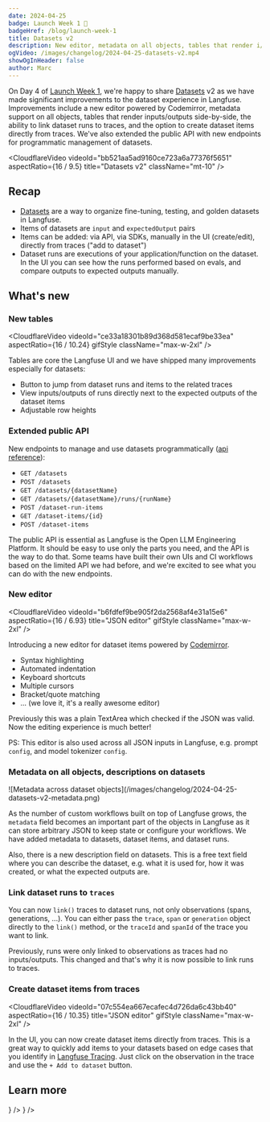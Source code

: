 ```yaml
---
date: 2024-04-25
badge: Launch Week 1 🚀
badgeHref: /blog/launch-week-1
title: Datasets v2
description: New editor, metadata on all objects, tables that render i/o, dataset runs on traces, push traces to datasets, and more.
ogVideo: /images/changelog/2024-04-25-datasets-v2.mp4
showOgInHeader: false
author: Marc
---
```



<ChangelogHeader />

On Day 4 of [Launch Week 1](/blog/launch-week-1), we're happy to share [Datasets](/docs/datasets) v2 as we have made significant improvements to the dataset experience in Langfuse. Improvements include a new editor powered by Codemirror, metadata support on all objects, tables that render inputs/outputs side-by-side, the ability to link dataset runs to traces, and the option to create dataset items directly from traces. We've also extended the public API with new endpoints for programmatic management of datasets.

<CloudflareVideo
  videoId="bb521aa5ad9160ce723a6a77376f5651"
  aspectRatio={16 / 9.5}
  title="Datasets v2"
  className="mt-10"
/>

## Recap

- [Datasets](/docs/datasets) are a way to organize fine-tuning, testing, and golden datasets in Langfuse.
- Items of datasets are `input` and `expectedOutput` pairs
- Items can be added: via API, via SDKs, manually in the UI (create/edit), directly from traces ("add to dataset")
- Dataset runs are executions of your application/function on the dataset. In the UI you can see how the runs performed based on evals, and compare outputs to expected outputs manually.

## What's new

### New tables

<CloudflareVideo
  videoId="ce33a18301b89d368d581ecaf9be33ea"
  aspectRatio={16 / 10.24}
  gifStyle
  className="max-w-2xl"
/>

Tables are core the Langfuse UI and we have shipped many improvements especially for datasets:

- Button to jump from dataset runs and items to the related traces
- View inputs/outputs of runs directly next to the expected outputs of the dataset items
- Adjustable row heights

### Extended public API

New endpoints to manage and use datasets programmatically ([api reference](https://api.reference.langfuse.com)):

- `GET /datasets`
- `POST /datasets`
- `GET /datasets/{datasetName}`
- `GET /datasets/{datasetName}/runs/{runName}`
- `POST /dataset-run-items`
- `GET /dataset-items/{id}`
- `POST /dataset-items`

The public API is essential as Langfuse is the Open LLM Engineering Platform. It should be easy to use only the parts you need, and the API is the way to do that. Some teams have built their own UIs and CI workflows based on the limited API we had before, and we're excited to see what you can do with the new endpoints.

### New editor

<CloudflareVideo
  videoId="b6fdfef9be905f2da2568af4e31a15e6"
  aspectRatio={16 / 6.93}
  title="JSON editor"
  gifStyle
  className="max-w-2xl"
/>

Introducing a new editor for dataset items powered by [Codemirror](https://github.com/uiwjs/react-codemirror).

- Syntax highlighting
- Automated indentation
- Keyboard shortcuts
- Multiple cursors
- Bracket/quote matching
- ... (we love it, it's a really awesome editor)

Previously this was a plain TextArea which checked if the JSON was valid. Now the editing experience is much better!

PS: This editor is also used across all JSON inputs in Langfuse, e.g. prompt `config`, and model tokenizer `config`.

### Metadata on all objects, descriptions on datasets

<Frame className="max-w-2xl">
  ![Metadata across dataset
  objects](/images/changelog/2024-04-25-datasets-v2-metadata.png)
</Frame>

As the number of custom workflows built on top of Langfuse grows, the `metadata` field becomes an important part of the objects in Langfuse as it can store arbitrary JSON to keep state or configure your workflows. We have added metadata to datasets, dataset items, and dataset runs.

Also, there is a new description field on datasets. This is a free text field where you can describe the dataset, e.g. what it is used for, how it was created, or what the expected outputs are.

### Link dataset runs to `traces`

You can now `link()` traces to dataset runs, not only observations (spans, generations, ...). You can either pass the `trace`, `span` or `generation` object directly to the `link()` method, or the `traceId` and `spanId` of the trace you want to link.

Previously, runs were only linked to observations as traces had no inputs/outputs. This changed and that's why it is now possible to link runs to traces.

### Create dataset items from traces

<CloudflareVideo
  videoId="07c554ea667ecafec4d726da6c43bb40"
  aspectRatio={16 / 10.35}
  title="JSON editor"
  gifStyle
  className="max-w-2xl"
/>

In the UI, you can now create dataset items directly from traces. This is a great way to quickly add items to your datasets based on edge cases that you identify in [Langfuse Tracing](/docs/tracing). Just click on the observation in the trace and use the `+ Add to dataset` button.

## Learn more


<Cards num={2}>
  <Card title="Datasets docs" href="/docs/datasets" icon={<Book />} />
  <Card
    title="API reference"
    href="https://api.reference.langfuse.com"
    icon={<Book />}
  />
</Cards>
